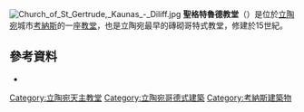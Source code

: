 {{noteTA
|G1=地名
}}
[[File:Church_of_St_Gertrude,_Kaunas_-_Diliff.jpg|thumb]]
'''聖格特魯德教堂'''（{{lang-lt|Šv. Gertrūdos bažnyčia}}）是位於[[立陶宛|立陶宛]]城市[[考納斯|考納斯]]的一座[[教堂|教堂]]，也是立陶宛最早的磚砌哥特式教堂，修建於15世紀。

==參考資料==
* {{cite web |url=http://vienuolynai.mch.mii.lt/V55-63/Kaunrokitu.htm |title=Kauno buvęs Rokitų (vėliau - Šaričių, dabar - Marijonų) vienuolynas ir Šv. Gertrūdos bažnyčia |accessdate=2007-09-21 |work=Lietuvos vienuolynai |publisher=Vilniaus dailės akademijos leidykla |language=lt |deadurl=yes |archiveurl=https://web.archive.org/web/20070921202438/http://vienuolynai.mch.mii.lt/V55-63/Kaunrokitu.htm |archivedate=2007-09-21 }}

[[Category:立陶宛天主教堂|Category:立陶宛天主教堂]]
[[Category:立陶宛哥德式建築|Category:立陶宛哥德式建築]]
[[Category:考納斯建築物|Category:考納斯建築物]]